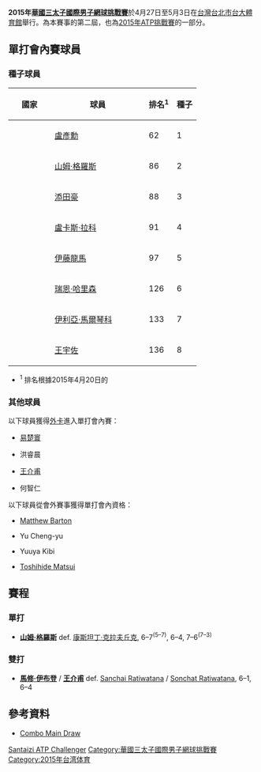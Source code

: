 {{TennisEventInfo|2015|華國三太子國際男子網球挑戰賽|
| date=4月27日至5月3日
| edition=二
| draw=32S / 16D
| surface=毯式 (室內)
| prize_money=$75,000+H
| location=[[台灣|台灣]],[[台北市|台北市]]
| champs={{flagicon|AUS}} [[山姆·格羅斯|山姆·格羅斯]]
| champd={{flagicon|AUS}} [[馬修·伊布登|馬修·伊布登]] / {{flagicon|TPE}} [[王介甫|王介甫]]
}}

'''2015年[[華國三太子國際男子網球挑戰賽|華國三太子國際男子網球挑戰賽]]'''於4月27日至5月3日在[[台灣|台灣]][[台北市|台北市]][[台大體育館|台大體育館]]舉行。為本賽事的第二屆，也為[[2015年ATP挑戰賽|2015年ATP挑戰賽]]的一部分。


==單打會內賽球員==
===種子球員===
{|class="sortable wikitable"
|-
! width="70"| 國家
! width="175"| 球員
! 排名<sup>1</sup> 
! 種子
|-
|{{flag|TPE}}
|[[盧彥勳|盧彥勳]]
|62
|1
|-
|{{flag|AUS}}
|[[山姆·格羅斯|山姆·格羅斯]]
|86
|2
|-
|{{flag|JPN}}
|[[添田豪|添田豪]]
|88
|3
|-
|{{flag|SVK}}
|[[盧卡斯·拉科|盧卡斯·拉科]]
|91
|4
|-
|{{flag|JPN}}
|[[伊藤龍馬|伊藤龍馬]]
|97
|5
|-
|{{flag|USA}}
|[[瑞恩·哈里森|瑞恩·哈里森]]
|126
|6
|-
|{{flag|UKR}}
|[[伊利亞·馬爾琴科|伊利亞·馬爾琴科]]
|133
|7
|-
|{{flag|TPE}}
|[[王宇佐|王宇佐]]
|136
|8
|}
* <sup>1</sup> 排名根據2015年4月20日的

===其他球員===
以下球員獲得[[外卡|外卡]]進入單打會內賽：
* {{flagicon|TPE}} [[易楚寰|易楚寰]]
* {{flagicon|TPE}} 洪睿晨
* {{flagicon|TPE}} [[王介甫|王介甫]]
* {{flagicon|TPE}} 何智仁

以下球員從會外賽事獲得單打會內資格：
* {{flagicon|AUS}} [[Matthew_Barton_(tennis)|Matthew Barton]]
* {{flagicon|TPE}} Yu Cheng-yu
* {{flagicon|JPN}} Yuuya Kibi
* {{flagicon|JPN}} [[Toshihide_Matsui|Toshihide Matsui]]

==賽程==

===單打===
{{main|2015年華國三太子國際男子網球挑戰賽單打比賽}}
*{{flagicon|AUS}} '''[[山姆·格羅斯|山姆·格羅斯]]''' def. {{flagicon|RUS}} [[康斯坦丁·克拉夫丘克|康斯坦丁·克拉夫丘克]], 6–7<sup>(5–7)</sup>, 6–4, 7–6<sup>(7–3)</sup>

===雙打===
{{main|2015年華國三太子國際男子網球挑戰賽雙打比賽}}
*{{flagicon|AUS}} '''[[馬修·伊布登|馬修·伊布登]]''' / {{flagicon|TPE}} '''[[王介甫|王介甫]]''' def. {{flagicon|THA}} [[Sanchai_Ratiwatana|Sanchai Ratiwatana]] / {{flagicon|THA}} [[Sonchat_Ratiwatana|Sonchat Ratiwatana]], 6–1, 6–4

==參考資料==
* [http://www.atpworldtour.com/posting/2015/2278/x.pdf Combo Main Draw]{{Wayback|url=http://www.atpworldtour.com/posting/2015/2278/x.pdf |date=20150501070720 }}


{{DEFAULTSORT:2015 Santaizi ATP Challenger}}
[[Category:2015年ATP挑戰賽|Santaizi ATP Challenger]]
[[Category:華國三太子國際男子網球挑戰賽|Category:華國三太子國際男子網球挑戰賽]]
[[Category:2015年台湾体育|Category:2015年台湾体育]]